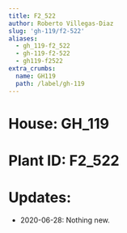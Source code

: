```yaml
---
title: F2_522
author: Roberto Villegas-Diaz
slug: 'gh-119/f2-522'
aliases:
  - gh_119-f2_522
  - gh-119-f2-522
  - gh119-f2522
extra_crumbs:
  name: GH119
  path: /label/gh-119
---
```


# **House**: GH_119
# **Plant ID**: F2_522
# **Updates**: 
 - 2020-06-28: Nothing new.
